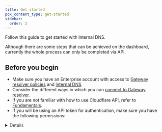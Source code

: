 ```yaml
---
title: Get started
pcx_content_type: get-started
sidebar:
  order: 2
---
```



Follow this guide to get started with Internal DNS.

Although there are some steps that can be achieved on the dashboard, currently the whole process can only be completed via API.

## Before you begin

<Render file="internal-dns-beta-note" />

- Make sure you have an Enterprise account with access to [Gateway resolver policies](/cloudflare-one/policies/gateway/resolver-policies/) and [Internal DNS](/dns/internal-dns/).
- Consider the different ways in which you can [connect to Gateway resolver](/dns/internal-dns/connectivity/).
- If you are not familiar with how to use Cloudflare API, refer to [Fundamentals](/fundamentals/api/get-started/).
- If you will be using an API token for authentication, make sure you have the following permissions:

<Details header="API token configuration">
<Example>
**Permissions**
- *Account* - *DNS Views* - *Edit*
- *Zone* - *DNS* - *Edit*
- *Account* - *Account Settings* - *Edit*
- *Zone* - *DNS Settings* - *Edit*
- *Zone* - *Zone* - *Edit*

**Account Resources**
- *Include* - *(Your account)*

**Zone Resources**
- *Include* - *All zones*

</ Example>
</ Details>


## 1. Set up your internal DNS zone

<Render file="internal-zone-create" params={{
	conditional: "get-started-detail"}}
/>

### (Optional) Reference a zone from another zone

1. Use the [Update DNS settings](/api/resources/dns/subresources/settings/methods/edit/) endpoint to add a reference from an internal zone to another internal zone. In `--data`, specify the `internal_dns` object with the parameter `reference_zone_id`. For details, refer to [reference zones](/dns/internal-dns/internal-zones/#reference-zones).

<Example>
<Render file="internal-reference-zone-api"/>
</ Example>

## 2. Link your internal zone to a view

Since the resolver policy will require a [DNS view](/dns/internal-dns/dns-views/), you must have at least one view to be able to route requests to internal zones.

1. Use the [Create Internal DNS View](/api/resources/dns/subresources/settings/subresources/views/methods/create/) endpoint. For each view you create, list all the internal zones that should be grouped under that view.

<Details header="DNS view configuration conditions">
<Render file="internal-dns-view-conditions" />
</Details>

## 3. Configure Gateway policies

:::note
The Gateway configuration must exist within the same Cloudflare account where the internal zone exists.
:::

Besides selecting an internal DNS view when setting up your resolver policies, you can also enable the **fallback through public DNS** option.

<Tabs syncKey="dashPlusAPI"> <TabItem label="Dashboard">

1. In [Zero Trust](https://one.dash.cloudflare.com/), go to **Gateway** > **Resolver policies**.
2. Select **Add a policy** and enter a name and description.
3. Create an expression for the traffic you wish to route. For guidance about selectors, operators, and values, refer to [Gateway](/cloudflare-one/policies/gateway/resolver-policies/#selectors).
4. Select **Use DNS view**. In the dropdown, choose the view that queries matching the expression should be sent to.
5. (Optional) Adjust the option to **fallback through public DNS** according to your use case.
- Off: Gateway DNS resolver returns the response as-is to the client.
- On: In case the response from the internal zone is REFUSED, NXDOMAIN, or a response with a CNAME type, Gateway DNS resolver sends the query to Cloudflare 1.1.1.1 public resolver and tries to resolve the query via public DNS.
6. Select **Create policy** to confirm.

</TabItem> <TabItem label="API">

Use the API endpoints under [Zero Trust > Gateway > Rules](/api/resources/zero_trust/subresources/gateway/subresources/rules/) to set up resolver policies. For guidance about selectors, operators, and values, refer to [Gateway](/cloudflare-one/policies/gateway/resolver-policies/#selectors).

Use the rule settings object to define `resolve_dns_internally`, specifying `view_id` and `fallback` option. The fallback options behave as follows:

- `none`: Gateway DNS resolver returns the response as-is to the client.
- `public_dns`: In case the response from the internal zone is REFUSED, NXDOMAIN, or a response with a CNAME type, Gateway DNS resolver sends the query to Cloudflare 1.1.1.1 public resolver and tries to resolve the query via public DNS.

</TabItem> </Tabs>